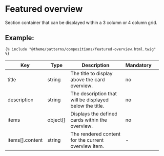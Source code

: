 # Featured overview

Section container that can be displayed within a 3 column or 4 column grid.

## Example:

```
{% include "@theme/patterns/compositions/featured-overview.html.twig" %}
```

| Key             | Type     | Description                                             | Mandatory |     |
| --------------- | -------- | ------------------------------------------------------- | --------- | --- |
| title           | string   | The title to display above the card overview.           | no        |     |
| description     | string   | The description that will be displayed below the title. | no        |     |
| items           | object[] | Displays the defined cards within the overview.         | no        |     |
| items[].content | string   | The rendered content for the current overview item.     | -         |     |
